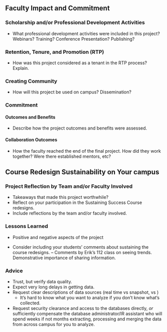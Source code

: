 ## Faculty Impact and Commitment

### Scholarship and/or Professional Development Activities

* What professional development activities were included in this project? Webinars? Training? Conference Presentation? Publishing?

### Retention, Tenure, and Promotion (RTP)

* How was this project considered as a tenant in the RTP process?  Explain.  

### Creating Community

* How will this project be used on campus? Dissemination?

### Commitment

#### Outcomes and Benefits
* Describe how the project outcomes and benefits were assessed.  

#### Collaboration Outcomes
* How the faculty reached the end of the final project. How did they work together?  Were there established mentors, etc?  

## Course Redesign Sustainability on Your campus



### Project Reflection by Team and/or Faculty Involved
* Takeaways that made this project worthwhile?
* Reflect on your participation in the Sustaining Success Course redesigns.
* Include reflections by the team and/or faculty involved.  


### Lessons Learned

* Positive and negative aspects of the project

* Consider including your students' comments about sustaining the course redesigns.  -- Comments by Erik's 112 class on seeing trends. Demonstrative importance of sharing information. 

### Advice
* Trust, but verify data quality.
* Expect very long delays in getting data. 
* Request clear descriptions of data sources (real time vs snapshot, vs )
  - It's hard to know what you want to analyze if you don't know what's collected.
* Request security clearance and access to the databases directly, *or* sufficiently compensate the database administrator/IR assistant who will spend weeks if not months extracting, processing and merging the data from across campus for you to analyze. 

 